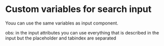 
<Meta title="Components/FormFields/SearchInput/Custom" />

# Custom variables for search input

Youu can use the same variables as input component.

obs: in the input attributes you can use everything that is described in the input but the
placeholder and tabindex are separated
